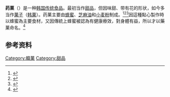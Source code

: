 {{Infobox Korean name
|img=[[File:KOCIS_yakgwa,_honey_cookies_(4646996556).jpg|250px]]
|hangul=약과
|hanja=[[wikt:藥|藥]][[wikt:菓|菓]]
|rr=yakgwa
|mr=yakgwa
}}
{{韩国料理}}
'''药菓'''（{{lang-ko|약과}}）是一种[[韩国料理|韩国传统食品]]。最初当作[[甜品|甜品]]，但因味甜、带有花的形状，如今多当作[[菓子|菓子]]（[[韩菓|韩菓]]）。药菓主要由[[蜂蜜|蜂蜜]]、[[芝麻油|芝麻油]]和[[小麦粉|小麦粉]]制成。<ref>{{cite web|url=https://www.doopedia.co.kr/doopedia/master/master.do?_method=view&MAS_IDX=101013000754620|title=약과|publisher=Doopedia|accessdate=2015-05-24|language=ko|archive-date=2020-11-11|archive-url=https://web.archive.org/web/20201111225719/https://www.doopedia.co.kr/doopedia/master/master.do?_method=view&MAS_IDX=101013000754620|dead-url=no}}</ref><ref>{{cite web|url=http://koreanfood.about.com/od/holidaysandoccasions/r/How-to-Make-Yakgwa-a-Korean-Honey-Cookie.htm|title=How to Make Yakgwa, Korean Honey Cookies|publisher=About.com|accessdate=2015-05-24|language=en|archive-date=2015-06-22|archive-url=https://web.archive.org/web/20150622133215/http://koreanfood.about.com/od/holidaysandoccasions/r/How-to-Make-Yakgwa-a-Korean-Honey-Cookie.htm|dead-url=no}}</ref><ref>{{cite book|title=Sweet Treats around the World: An Encyclopedia of Food and Culture|url=https://archive.org/details/sweettreatsaroun0000rouf|publisher=ABC-CLIO|year=2014|author=Timothy G. Roufs, Kathleen Smyth Roufs|isbn=9781610692212|pages=[https://archive.org/details/sweettreatsaroun0000rouf/page/213 213]}}</ref>因這種點心製作時以蜂蜜為主要食材，又因傳統上蜂蜜被認為有健康療效，對身體有益，所以才以藥菓命名。<ref>{{Cite web |url=https://www.koreastardaily.com/tc/news/102454 |title=韓國傳統點心：藥果 |accessdate=2019-11-15 |archive-date=2019-11-15 |archive-url=https://web.archive.org/web/20191115133616/https://www.koreastardaily.com/tc/news/102454 |dead-url=no }}</ref>

==参考资料==
<references/>

{{food-stub}}

[[Category:韓菓|Category:韓菓]]
[[Category:甜品|Category:甜品]]
